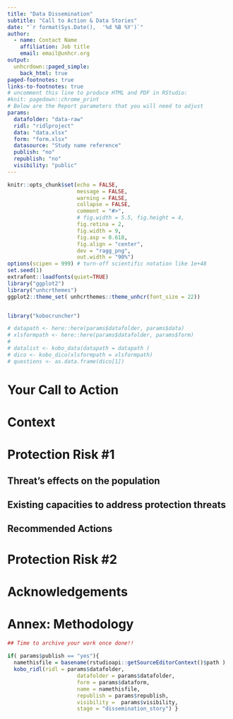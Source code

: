```yaml
---
title: "Data Dissemination"
subtitle: "Call to Action & Data Stories"
date: "`r format(Sys.Date(),  '%d %B %Y')`"
author:
  - name: Contact Name
    affiliation: Job title
    email: email@unhcr.org
output:
  unhcrdown::paged_simple:
    back_html: true
paged-footnotes: true
links-to-footnotes: true
# uncomment this line to produce HTML and PDF in RStudio:
#knit: pagedown::chrome_print
# Below are the Report parameters that you will need to adjust
params:
  datafolder: "data-raw"
  ridl: "ridlproject"
  data: "data.xlsx"
  form: "form.xlsx"
  datasource: "Study name reference"
  publish: "no"
  republish: "no"
  visibility: "public"
---
```



<!--
All packages used are loaded upfront so the reader knows which are required to replicate the analysis. 
Messages and warnings resulting from loading the package are suppressed. 
Explanation is provided regarding the purpose of each package (there are over 10,000 packages, don't assume that I know why you loaded each package).
-->

```r
knitr::opts_chunk$set(echo = FALSE, 
                      message = FALSE, 
                      warning = FALSE,
                      collapse = FALSE,
                      comment = "#>",
                      # fig.width = 5.5, fig.height = 4,
                      fig.retina = 2, 
                      fig.width = 9,
                      fig.asp = 0.618,
                      fig.align = "center",
                      dev = "ragg_png",
                      out.width = "90%")
options(scipen = 999) # turn-off scientific notation like 1e+48
set.seed(1)
extrafont::loadfonts(quiet=TRUE)
library("ggplot2")
library("unhcrthemes")
ggplot2::theme_set( unhcrthemes::theme_unhcr(font_size = 22))


library("kobocruncher")

```


<!--
Original source where the data was obtained is cited and, if possible, hyperlinked. 
Source data is thoroughly explained (i.e. what was the original purpose of the data, when was it collected, how many variables did the original have, explain any peculiarities of the source data such as how missing values are recorded, or how data was imputed, etc.). 
Data importing and cleaning steps are explained in the text (tell me why you are doing the data cleaning activities that you perform) and follow a logical process.
Once your data is clean, show what the final data set looks like. However, do not print off a data frame with 200+ rows; show me the data in the most condensed form possible. 
Provide summary information about the variables of concern in your cleaned data set. Do not just print off a bunch of code chunks with str(), summary(), etc. Rather, provide me with a consolidated explanation, either with a table that provides summary info for each variable or a nicely written summary paragraph with inline code.
-->



```r
# datapath <- here::here(params$datafolder, params$data)
# xlsformpath <- here::here(params$datafolder, params$form) 
# 
# datalist <- kobo_data(datapath = datapath )
# dico <- kobo_dico(xlsformpath = xlsformpath)
# questions <- as.data.frame(dico[1])


```

 
<!-- 
**TIPS: Inclusion of pictures:**
1. Include at minimum one picture for your cover page – you may include pictures for each key protection risk in your report as available/appropriate
2. Check appropriateness of images
3. Avoid individual or close-up pictures of people who can be identified.
4. Avoid pictures of protection actors having a conversation with a group.
5. Select pictures of a whole areas (e.g., a whole camp or settlement, or pictures where people cannot be identified
6. Select pictures of protection actors in action to show the work done – include a caption that explains the work being done, to achieve better protection or reduce risks.
 Pictures can be sourced through [http://media.unhcr.org](http://media.unhcr.org/)_"Aid communication still needs to move away from presenting the single story: Why not try to create a sense of hope or provide inspiration to the viewer, instead of primarily provoking feelings of despair?"_ - [Aid recipients call for more dignity and diversity in INGO campaigns](https://www.radiaid.com/aid-recipients-call-for-more-dignity-and-diversity)
-->


<!-- 
**TIPS:**  **Enable**  **Feedback loop**
- Have a report beta-release circulated to selected audience (partners, donors) before the official release
- Make sure that any feedback on the beta-report is addressed in the final release.
-->



# Your Call to Action {-}
<!-- 
[Main pitch – call to action tailored to be tweetable]
-->

 
<!-- 
Include here the key advocacy messages: The analysis in this report is expected to guide humanitarian and development program design and advocacy at both strategic and operational levels, including adjustments to UNHCR response.

Provide a short overview of the main findings from the analysis including information on the protection environment, trends on the profile of the target population, top protection violations and/or risks identified, groups most affected and in which geographical areas, key rights affected by the protection incidents, onward movements, and other risks.

The report summary should not say anything additional to what follows in the rest of the report.
-->

<!--  

**TIPS:** **How can [protection officers]**  **communicate like journalists****?**

_By writing their stories the way journalists do. Readers should be able to quickly see the main message of the report. Journalists use the "inverted pyramid" style. Simply, you write about your conclusions at the top of the news story and follow with more detailed points to explain the conclusion._

_Think of a typical analytical article as a right-side-up pyramid. In the opening section, you introduce the thesis you want to prove. In following sections, you introduce the dataset, you do your analysis, and you wrap things up with a set of conclusions. Journalists_ _ **invert this style** __. They want the main findings from those conclusions right up top in your news story. They don't want to have to dig for the story. You build on your story line throughout the rest of the text. If the text is long, use subheadings to strengthen the organization and break it into manageable, meaningful sections. Use a verb in subheadings, such as: "Gender gap narrows slightly."_

[https://unece.org/DAM/stats/documents/writing/MDM\_Part1\_English.pdf#page=10](https://unece.org/DAM/stats/documents/writing/MDM_Part1_English.pdf#page=10)
-->

# Context {-} 
<!-- 
Explain the scope of the analysis by specifying the geographic areas of focus and highlight specific thematic areas to be covered (if relevant). Provide a brief rationale for geographic areas of focus and selected thematic issues (e.g., recent contextual developments, change in response since last Analysis Update, arrivals, or outflows through international borders). Provide a summary of the protection context and specifically highlight developments over the reporting period that shape the dynamics, either positively or negatively, including any shifts in the operating environment.

Throughout context analysis pay particular attention to how contextual dynamics may impact upon women, girls, boys and men in different age groups, and other groups at heightened risk of right violations, such as persons with disabilities, older persons, among other profiles.

Analysis of the context should be used to inform the conclusions of the full protection analysis including which population groups are most affected and where they are.

Political and socio-economic landscape, including political enablers or drivers of protection threats such as current political fragility and other political enablers and barriers to humanitarian, developmental, institutional, or peace-related actions.

Institutional, legal, and normative landscape, highlighting any relevant development, amendment or proposal related to the legal and administrative frameworks for the protection and assistance of refugee, stateless and internally displaced persons, and/or migration-border management.

Last, introduce the Protection Risks that have been selected to be highlighted in this report (ideally 3 to keep your report digestible): how and why were they selected? Mention other existing protection risks that were selected to be highlighted in this report. You may decide to have each your Protection Monitoring Report release focusing on different topics. In case, there's a protection cluster publishing PAF(Protection Analysis Framework) report, you may strategically select to focus on different risks than the one selected for the PAF
-->

<!--  

**TIPS:**  **The analysis of the context should help support your**  **selection of the most concerning protection risks**  **and support your identification of most affected geographic areas and population groups.**

Identification of priority protection risks is based on an analysis of the following Information:

- Harmful, discriminatory and/or protective contextual factors
- Current threats to the population
- Rights violations and abuses
- Threat effect on the population
- Existing capacities to address protection threats

See "Protection Gap Framework for Analysis" - [https://www.unhcr.org/50aa57ad9.pdf](https://www.unhcr.org/50aa57ad9.pdf)

-->


<!-- 
**TIPS:**  **Write**  **Concisely**  **-**

_Write each of your protection risk chapters as if it could be an independent article_

_The_ [ideal length of a chapter](https://torquemag.io/2018/04/optimal-content-length/)_ should be between 1500 and 2500 characters, taking an average 7 minutes to read._-->

<!-- 
-->
# Protection Risk #1  {-}
<!-- 

Provide an initial short narrative that tells the story behind your identified protection risks and highlight potential solutions. Use Situation-Challenge-Action-Responsibility. [think of shareable content for social media]
-->

## Threat's effects on the population  {-}
<!-- 
Specify the type of threat and the rights that are affected. Identify the perpetrator?

Explain if there have been any changes in the nature of the threat since the last update.

Then, specify:
- Which population groups are most severely impacted and why? (If feasible, provide a summary of all your identified protection risks (in a heatmap) to emphasize key message that shows population groups most severely affected per risk.
- Which geographic areas are most affected and why?
- Consequences of the threat
- Affected population coping strategies
-->

## Existing capacities to address protection threats  {-}
<!-- 
Specify how the combination of individual/household capacity, local/community mechanisms, and national institutional capacity, as well as ongoing humanitarian response activity, is able to mitigate the impact of the protection threats identified.

Highlight how the main aspects of capacity/lack of capacity contribute to the overall risk severity.

Make note of any changes in capacity that may influence the response strategy needed to address a particular gap.
-->

## Recommended Actions {-}
<!-- 
The above analysis is to inform the selection of recommended actions. A thorough protection analysis should have identified both the immediate humanitarian need based, as well as the root causes or factors that drive a particular threat.
-->

<!-- 
**TIPS:**  **use the**  **Risk Equation**  **approach**

"_The results of the_ _ **risk analysis** _ _will serve as entry-points in order to design interventions: risks are mitigated by reducing threats and vulnerabilities and increasing capacities, or a combination of these. Threats can be reduced by either achieving changes in the behavior of the perpetrators or improving the compliance of duty-bearers, while vulnerabilities are reduced, and capacities increased through direct changes in the lives of the beneficiaries"_

[https://ec.europa.eu/echo/files/policies/sectoral/policy\_guidelines\_humanitarian\_protection\_en.pdf#page=11](https://ec.europa.eu/echo/files/policies/sectoral/policy_guidelines_humanitarian_protection_en.pdf)
-->

# Protection Risk #2  {-}
<!-- 
**TIPS:**  **Leverage**  **Story Telling**

_First and foremost, you need a story to tell. You should think in terms of issues or themes, rather than a description of data. Specifically, you need to find meaning in the statistics. A technical report is not a story, nor is there a story in conducting a survey. A story tells the reader briefly what you found and why it is important to the reader. Focus on how the findings affect people. If readers are able to relate the information to important events in their life, your article becomes a lot more interesting_

[https://unece.org/statistics/making-data-meaningful](https://eur02.safelinks.protection.outlook.com/?url=https%3A%2F%2Funece.org%2Fstatistics%2Fmaking-data-meaningful&data=04%7C01%7Clegoupil%40unhcr.org%7C747e2e858b7542acf29508d9d077cc49%7Ce5c37981666441348a0c6543d2af80be%7C0%7C0%7C637770035204752610%7CUnknown%7CTWFpbGZsb3d8eyJWIjoiMC4wLjAwMDAiLCJQIjoiV2luMzIiLCJBTiI6Ik1haWwiLCJXVCI6Mn0%3D%7C3000&sdata=OuS6fltzcLkj04xaKmmtRPy9xicOFZrJdEBVnVzUzEA%3D&reserved=0)
-->

<!-- 
**TIPS:**  **Include crafted**  **charts**  **prepared by the operations' Information Management colleagues**

- Include one or two key crafted charts per Protection Risk – too many charts will "distract" the reader and may draw attention away from your message
- The presented data shall either reinforce what readers knows or reveal what they don't: (i) shedding light on a previously unexplored topic (telling readers something new or they have not heard before), (ii) introducing an interesting angle (giving new perspectives); (iii) providing useful suggestions to solve a problem (inspiring to act); (iv) disproving hypothesis / debunking widely held belief in terms of programmatic assumption.
- Check whether data might be better reflected in a table/map/other visual representation.
- Check that tables/visuals/maps contribute to your overall message
- Make sure charts systematically include:
  - **Main title** includes the key question the chart is informing
  - **Subtitle** includes the main message you want to illustrate with this chart
  - **Caption** to include precise reference to the data source and any potential methodological limitations
  - **Annotations** to insert any narrative interpretations of the data
- Design charts with a social media perspective: see [_How The Economist designs charts for Instagram_](https://medium.economist.com/charting-new-territory-7f5afb293270)
- Leverage **multiple data sources** to build those charts: not only household surveys, but also registration data, activities tracking, key informant interviews, records from helpdesk/call centers, social media
- Use [unhcr style](https://unhcr-web.github.io/unhcRstyle/docs/) within the charts – ideally charts should be generated through R – contact RBA DIMA for training on how to create charts with R – see examples here: [7 key questions on forced displacement](https://unhcr.github.io/unhcrdatapackage/docs/CountryFocus.html) and [UNHCR R Cookbook](https://unhcr-web.github.io/unhcRstyle/inst/examples/How_to_quickly_produce_statistical_reports.html)

[https://unece.org/DAM/stats/documents/writing/MDM\_Part2\_English.pdf](https://unece.org/DAM/stats/documents/writing/MDM_Part2_English.pdf)
-->

<!-- 
**TIPS:**  **Check**  **clarity**  **of the main message in your report**

- Is your main message clear and up front?
- Are the priorities highlighted – geographic areas and population groups?
- Does the narrative go beyond the obvious?
- **Will a non-expert understand it?**
- Is the analysis in the text supported by facts (rather than facts with no conclusions, or conclusions without facts?)
- Check any assumptions are well founded
- Situate statements within time or space. Make comparisons, include a rate as well as an absolute number, indicate trends over time.
- If information is missing, explain why.
- Is the information relevant and does it contribute to your main message?
- Check that your facts do not contradict each other.
- Check that the sentence cannot be misinterpreted.
- Check that when reporting numbers, that the figures add up.
-->

<!-- 
**TIPS:**  **Age, Gender and Diversity: Check compliance with UNHCR**  **AGD Updated Policy**

- Does the narrative explain how protection risks differentially impact women, men, girls, and boys from different age groups?
- Does your analysis take into consideration groups at heightened risk of rights violation in your specific context?
- Is the data presented disaggregated by age, gender and other diversity considerations, as contextually appropriate and possible?
- Avoid using UNHCR jargon or conclusions when explaining protection risks impacting specific groups. The report intended for an external audience,
-->

<!-- 
**TIPS:**  **Do not insert**  **too many numbers / figures**

Carefully select the key figures you insert [and minimise the number of "quoted figures"](https://www.unhcr.org/innovation/wp-content/uploads/2018/02/InnovationYearInReview2017_web.pdf#page=21) to make sure they impact the reader.

For instance, only provide numbers that can be related to a baseline or focus on ratio or proportions
-->

# Acknowledgements {-}
 
<!-- 
[Acknowledge the participants to the joint data interpretation sessions. Mention the # of joint data interpretation sessions you had. Maybe add logos of all organisations that engaged in the Joint Data Interpretation Sessions plus Donors] The addition of [[e-mail and / or websites are automatically blue](http://www.unhcr.org/)] can appear anywhere in the text.
-->

<!-- 
**TIPS:**  **Structure: Check overall**  **structure**  **of your analysis is correct**

- Is the information in the correct section of the report?
- Does the order of protection risks identified reflect priorities?
- If you refer to dates in your analysis, be sure that the timeline is in the correct order.
-->

<!-- 
**TIPS:**  **Protection Monitoring Analysis is a protection activity! Think of your report as the backbone of an**  **advocacy campaign**** :**

- Consider publishing your report in both English and your country's language
- PI prepare press release for the launch of your report
- Ask all staff in the operation to include links to the report within their email signature
- Favour the release of your reports as a responsive microsite (that can be read through a smartphone) in addition to only a PDF that would limit the audience to desktop users
- Have contents (Image/Charts + short quote / short video explainer) ready to be shared on social media (Tweeter, Instagram, Facebook, Tiktok..) and includes button to share on social media from your microsite
- Have metrics in place to monitor your impact (Stats from social media + google analytics on your microsite) and learn about the profile of your audience
- Includes links in the microsite to external papers to enhance Search Engine Discoverability
-->

# Annex: Methodology  {-}

<!-- 
**Provide a summary of:**

1. the different data sources used (including primary and secondary data, insert links to publicly available data used in the report and mention not publicly available/ quantitative and qualitative data and why they are not published, etc.)
2. the processes of data collection and their complementarity (HH surveys, unstructured or semi-structed interviews, FGD, community mapping)
3. the data analysis process
4. the drafting of the report, including key actors involved – this can complement the acknowledgement part before.

**Clearly highlight any limitation:**

Highlight key information gaps or challenges data collection (for example limitation to the sampling for the HFS or other relevant surveys, explanation related to the coverage of registration data) or in limitations in interpreting some of the available data and how this may have impacted your analysis.

Highlight the reasons for why there are information gaps, i.e., limited access preventing data collection or access to existing data.

**TIPS:**  **This part is to be written by data expert / IMO in the operation**
-->
 


```r
## Time to archive your work once done!!
 
if( params$publish == "yes"){
  namethisfile = basename(rstudioapi::getSourceEditorContext()$path ) 
  kobo_ridl(ridl = params$datafolder,
                      datafolder = params$datafolder,
                      form = params$dataform,
                      name = namethisfile,
                      republish = params$republish,
                      visibility =  params$visibility,
                      stage = "dissemination_story") }
```
